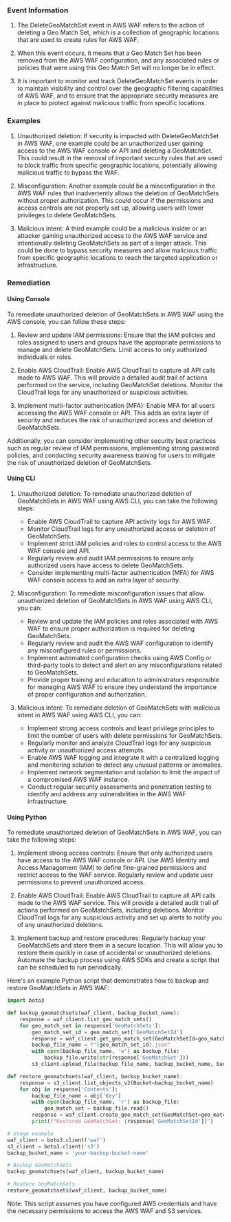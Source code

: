 
### Event Information

1. The DeleteGeoMatchSet event in AWS WAF refers to the action of deleting a Geo Match Set, which is a collection of geographic locations that are used to create rules for AWS WAF. 

2. When this event occurs, it means that a Geo Match Set has been removed from the AWS WAF configuration, and any associated rules or policies that were using this Geo Match Set will no longer be in effect.

3. It is important to monitor and track DeleteGeoMatchSet events in order to maintain visibility and control over the geographic filtering capabilities of AWS WAF, and to ensure that the appropriate security measures are in place to protect against malicious traffic from specific locations.


### Examples

1. Unauthorized deletion: If security is impacted with DeleteGeoMatchSet in AWS WAF, one example could be an unauthorized user gaining access to the AWS WAF console or API and deleting a GeoMatchSet. This could result in the removal of important security rules that are used to block traffic from specific geographic locations, potentially allowing malicious traffic to bypass the WAF.

2. Misconfiguration: Another example could be a misconfiguration in the AWS WAF rules that inadvertently allows the deletion of GeoMatchSets without proper authorization. This could occur if the permissions and access controls are not properly set up, allowing users with lower privileges to delete GeoMatchSets.

3. Malicious intent: A third example could be a malicious insider or an attacker gaining unauthorized access to the AWS WAF service and intentionally deleting GeoMatchSets as part of a larger attack. This could be done to bypass security measures and allow malicious traffic from specific geographic locations to reach the targeted application or infrastructure.

### Remediation

#### Using Console

To remediate unauthorized deletion of GeoMatchSets in AWS WAF using the AWS console, you can follow these steps:

1. Review and update IAM permissions: Ensure that the IAM policies and roles assigned to users and groups have the appropriate permissions to manage and delete GeoMatchSets. Limit access to only authorized individuals or roles.

2. Enable AWS CloudTrail: Enable AWS CloudTrail to capture all API calls made to AWS WAF. This will provide a detailed audit trail of actions performed on the service, including GeoMatchSet deletions. Monitor the CloudTrail logs for any unauthorized or suspicious activities.

3. Implement multi-factor authentication (MFA): Enable MFA for all users accessing the AWS WAF console or API. This adds an extra layer of security and reduces the risk of unauthorized access and deletion of GeoMatchSets.

Additionally, you can consider implementing other security best practices such as regular review of IAM permissions, implementing strong password policies, and conducting security awareness training for users to mitigate the risk of unauthorized deletion of GeoMatchSets.

#### Using CLI

1. Unauthorized deletion: To remediate unauthorized deletion of GeoMatchSets in AWS WAF using AWS CLI, you can take the following steps:
   - Enable AWS CloudTrail to capture API activity logs for AWS WAF.
   - Monitor CloudTrail logs for any unauthorized access or deletion of GeoMatchSets.
   - Implement strict IAM policies and roles to control access to the AWS WAF console and API.
   - Regularly review and audit IAM permissions to ensure only authorized users have access to delete GeoMatchSets.
   - Consider implementing multi-factor authentication (MFA) for AWS WAF console access to add an extra layer of security.

2. Misconfiguration: To remediate misconfiguration issues that allow unauthorized deletion of GeoMatchSets in AWS WAF using AWS CLI, you can:
   - Review and update the IAM policies and roles associated with AWS WAF to ensure proper authorization is required for deleting GeoMatchSets.
   - Regularly review and audit the AWS WAF configuration to identify any misconfigured rules or permissions.
   - Implement automated configuration checks using AWS Config or third-party tools to detect and alert on any misconfigurations related to GeoMatchSets.
   - Provide proper training and education to administrators responsible for managing AWS WAF to ensure they understand the importance of proper configuration and authorization.

3. Malicious intent: To remediate deletion of GeoMatchSets with malicious intent in AWS WAF using AWS CLI, you can:
   - Implement strong access controls and least privilege principles to limit the number of users with delete permissions for GeoMatchSets.
   - Regularly monitor and analyze CloudTrail logs for any suspicious activity or unauthorized access attempts.
   - Enable AWS WAF logging and integrate it with a centralized logging and monitoring solution to detect any unusual patterns or anomalies.
   - Implement network segmentation and isolation to limit the impact of a compromised AWS WAF instance.
   - Conduct regular security assessments and penetration testing to identify and address any vulnerabilities in the AWS WAF infrastructure.

#### Using Python

To remediate unauthorized deletion of GeoMatchSets in AWS WAF, you can take the following steps:

1. Implement strong access controls: Ensure that only authorized users have access to the AWS WAF console or API. Use AWS Identity and Access Management (IAM) to define fine-grained permissions and restrict access to the WAF service. Regularly review and update user permissions to prevent unauthorized access.

2. Enable AWS CloudTrail: Enable AWS CloudTrail to capture all API calls made to the AWS WAF service. This will provide a detailed audit trail of actions performed on GeoMatchSets, including deletions. Monitor CloudTrail logs for any suspicious activity and set up alerts to notify you of any unauthorized deletions.

3. Implement backup and restore procedures: Regularly backup your GeoMatchSets and store them in a secure location. This will allow you to restore them quickly in case of accidental or unauthorized deletions. Automate the backup process using AWS SDKs and create a script that can be scheduled to run periodically.

Here's an example Python script that demonstrates how to backup and restore GeoMatchSets in AWS WAF:

```python
import boto3

def backup_geomatchsets(waf_client, backup_bucket_name):
    response = waf_client.list_geo_match_sets()
    for geo_match_set in response['GeoMatchSets']:
        geo_match_set_id = geo_match_set['GeoMatchSetId']
        response = waf_client.get_geo_match_set(GeoMatchSetId=geo_match_set_id)
        backup_file_name = f"{geo_match_set_id}.json"
        with open(backup_file_name, 'w') as backup_file:
            backup_file.write(str(response['GeoMatchSet']))
        s3_client.upload_file(backup_file_name, backup_bucket_name, backup_file_name)

def restore_geomatchsets(waf_client, backup_bucket_name):
    response = s3_client.list_objects_v2(Bucket=backup_bucket_name)
    for obj in response['Contents']:
        backup_file_name = obj['Key']
        with open(backup_file_name, 'r') as backup_file:
            geo_match_set = backup_file.read()
        response = waf_client.create_geo_match_set(GeoMatchSet=geo_match_set)
        print(f"Restored GeoMatchSet: {response['GeoMatchSetId']}")

# Usage example
waf_client = boto3.client('waf')
s3_client = boto3.client('s3')
backup_bucket_name = 'your-backup-bucket-name'

# Backup GeoMatchSets
backup_geomatchsets(waf_client, backup_bucket_name)

# Restore GeoMatchSets
restore_geomatchsets(waf_client, backup_bucket_name)
```

Note: This script assumes you have configured AWS credentials and have the necessary permissions to access the AWS WAF and S3 services.

